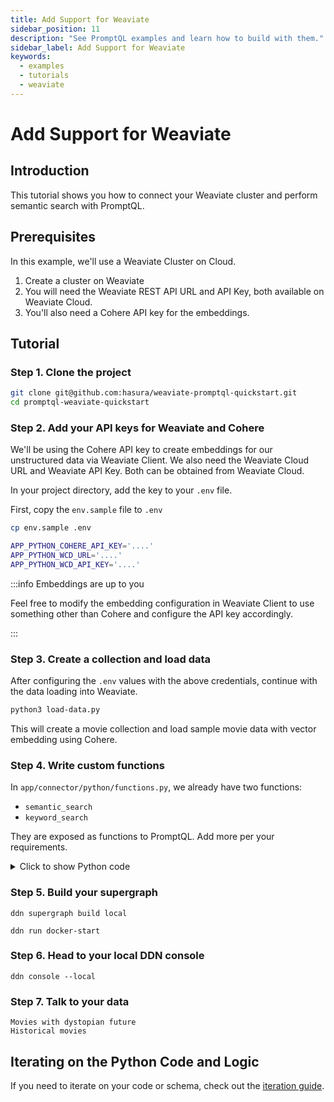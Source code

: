 ```yaml
---
title: Add Support for Weaviate
sidebar_position: 11
description: "See PromptQL examples and learn how to build with them."
sidebar_label: Add Support for Weaviate
keywords:
  - examples
  - tutorials
  - weaviate
---
```


# Add Support for Weaviate

## Introduction

This tutorial shows you how to connect your Weaviate cluster and perform semantic search with PromptQL.

## Prerequisites

In this example, we'll use a Weaviate Cluster on Cloud.

1. Create a cluster on Weaviate
2. You will need the Weaviate REST API URL and API Key, both available on Weaviate Cloud.
3. You'll also need a Cohere API key for the embeddings.

## Tutorial

### Step 1. Clone the project

```bash
git clone git@github.com:hasura/weaviate-promptql-quickstart.git
cd promptql-weaviate-quickstart
```

### Step 2. Add your API keys for Weaviate and Cohere

We'll be using the Cohere API key to create embeddings for our unstructured data via Weaviate Client. We also need the
Weaviate Cloud URL and Weaviate API Key. Both can be obtained from Weaviate Cloud.

In your project directory, add the key to your `.env` file.

First, copy the `env.sample` file to `.env`

```sh
cp env.sample .env
```

```sh title="Now, update the API keys:"
APP_PYTHON_COHERE_API_KEY='....'
APP_PYTHON_WCD_URL='....'
APP_PYTHON_WCD_API_KEY='....'
```

:::info Embeddings are up to you

Feel free to modify the embedding configuration in Weaviate Client to use something other than Cohere and configure the
API key accordingly.

:::

### Step 3. Create a collection and load data

After configuring the `.env` values with the above credentials, continue with the data loading into Weaviate.

```sh title="Head to app/connector/python and execute:"
python3 load-data.py
```

This will create a movie collection and load sample movie data with vector embedding using Cohere.

### Step 4. Write custom functions

In `app/connector/python/functions.py`, we already have two functions:

- `semantic_search`
- `keyword_search`

They are exposed as functions to PromptQL. Add more per your requirements.

<details>
<summary>Click to show Python code</summary>

```python copy
"""
functions.py

This is an example of how you can use the Python SDK's built-in Function connector to easily write Python code.
When you add a Python Lambda connector to your Hasura project, this file is generated for you!

In this file you'll find code examples that will help you get up to speed with the usage of the Hasura lambda connector.
If you are an old pro and already know what is going on you can get rid of these example functions and start writing your own code.
"""
import os
import weaviate
from weaviate.classes.init import Auth
import weaviate.classes.config as wc
import weaviate.classes.query as wq

from hasura_ndc import start
from hasura_ndc.function_connector import FunctionConnector
from pydantic import BaseModel, Field # You only need this import if you plan to have complex inputs/outputs, which function similar to how frameworks like FastAPI do
from hasura_ndc.errors import UnprocessableContent
from typing import Annotated

# Weaviate Environment Variables
wcd_url = os.environ["WCD_URL"]
wcd_api_key = os.environ["WCD_API_KEY"]
cohere_api_key = os.environ["COHERE_API_KEY"]

client = weaviate.connect_to_weaviate_cloud(
    cluster_url=wcd_url,                                    # Replace with your Weaviate Cloud URL
    auth_credentials=Auth.api_key(wcd_api_key),             # Replace with your Weaviate Cloud key
    headers={"X-Cohere-Api-Key": cohere_api_key}
)

connector = FunctionConnector()

class Movies(BaseModel):
  title: str

# Semantic search to find similar entities in weaviate
@connector.register_query # This is how you register a query
def semantic_search(query: str) -> list[Movies]:
    # do near by search with weaviate python client
    # Get the collection
    movies = client.collections.get("Movie")

    # Perform query
    response = movies.query.near_text(
        query=query, limit=5, return_metadata=wq.MetadataQuery(distance=True)
    )

    movies_list = []
    # Inspect the response
    for o in response.objects:
        print("XXXXXXX")
        print(o.properties)
        print(o.properties["release_date"])
        print(
            o.properties["title"]
        )  # Print the title and release year (note the release date is a datetime object)
        movies_list.append(Movies(title=o.properties["title"]))
        print(
            f"Distance to query: {o.metadata.distance:.3f}\n"
        )  # Print the distance of the object from the query

    return movies_list

# This is an example of a keyword search function which uses the BM25 algorithm to find the most relevant Movie entities in Weaviate
@connector.register_query # This is how you register a query
def keyword_search(query: str) -> list[Movies]:
    # Get the collection
    movies = client.collections.get("Movie")

    # Perform query
    response = movies.query.bm25(
        query="history", limit=5, return_metadata=wq.MetadataQuery(score=True)
    )

    movies_list = []
    # Inspect the response
    for o in response.objects:
        print(
            o.properties["title"]
        )  # Print the title and release year (note the release date is a datetime object)
        movies_list.append(Movies(title=o.properties["title"]))
        print(
            f"BM25 score: {o.metadata.score:.3f}\n"
        )  # Print the BM25 score of the object from the query
    return movies_list

if __name__ == "__main__":
    start(connector)

```

</details>

### Step 5. Build your supergraph

```ddn title="Create your supergraph build locally:"
ddn supergraph build local
```

```ddn title="Run the services:"
ddn run docker-start
```

### Step 6. Head to your local DDN console

```ddn title="Run the following from your project's directory:"
ddn console --local
```

### Step 7. Talk to your data

```text title="Now, you can ask semantic questions on your data:"
Movies with dystopian future
Historical movies
```

## Iterating on the Python Code and Logic

If you need to iterate on your code or schema, check out the [iteration guide](/data-modeling/iterate.mdx).
